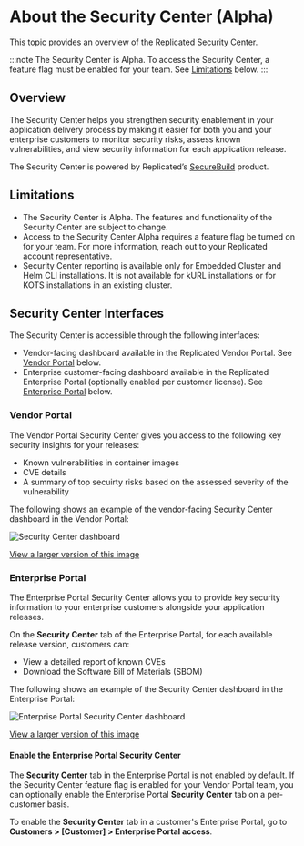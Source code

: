 # About the Security Center (Alpha)

This topic provides an overview of the Replicated Security Center.

:::note
The Security Center is Alpha. To access the Security Center, a feature flag must be enabled for your team. See [Limitations](/vendor/security-center-about#limitations) below. 
:::

## Overview

The Security Center helps you strengthen security enablement in your application delivery process by making it easier for both you and your enterprise customers to monitor security risks, assess known vulnerabilities, and view security information for each application release.

The Security Center is powered by Replicated’s [SecureBuild](https://securebuild.com/) product.

## Limitations
* The Security Center is Alpha. The features and functionality of the Security Center are subject to change.
* Access to the Security Center Alpha requires a feature flag be turned on for your team. For more information, reach out to your Replicated account representative.
* Security Center reporting is available only for Embedded Cluster and Helm CLI installations. It is not available for kURL installations or for KOTS installations in an existing cluster.

## Security Center Interfaces

The Security Center is accessible through the following interfaces:
* Vendor-facing dashboard available in the Replicated Vendor Portal. See [Vendor Portal](#vendor-portal) below.
* Enterprise customer-facing dashboard available in the Replicated Enterprise Portal (optionally enabled per customer license). See [Enterprise Portal](#enterprise-portal) below. 

### Vendor Portal 

The Vendor Portal Security Center gives you access to the following key security insights for your releases:
* Known vulnerabilities in container images 
* CVE details 
* A summary of top secuirty risks based on the assessed severity of the vulnerability

The following shows an example of the vendor-facing Security Center dashboard in the Vendor Portal:

![Security Center dashboard](/images/security-center-dashboard.png)

[View a larger version of this image](/images/security-center-dashboard.png)

### Enterprise Portal 

The Enterprise Portal Security Center allows you to provide key security information to your enterprise customers alongside your application releases.

On the **Security Center** tab of the Enterprise Portal, for each available release version, customers can:
* View a detailed report of known CVEs
* Download the Software Bill of Materials (SBOM)

The following shows an example of the Security Center dashboard in the Enterprise Portal:

![Enterprise Portal Security Center dashboard](/images/ep-security-center-dashboard.png)

[View a larger version of this image](/images/ep-security-center-dashboard.png)

#### Enable the Enterprise Portal Security Center

The **Security Center** tab in the Enterprise Portal is not enabled by default. If the Security Center feature flag is enabled for your Vendor Portal team, you can optionally enable the Enterprise Portal **Security Center** tab on a per-customer basis.

To enable the **Security Center** tab in a customer's Enterprise Portal, go to **Customers > [Customer] > Enterprise Portal access**.